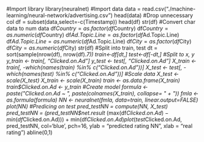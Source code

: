 #Import library
library(neuralnet)
#Import data
data = read.csv("./machine-learning/neural-network/advertising.csv")
head(data)
#Drop unnecessary col
df = subset(data,select=-c(Timestamp))
head(df)
str(df)
#Convert char data to num data
df$Country = as.factor(df$Country)
df$Country = as.numeric(df$Country)
df$Ad.Topic.Line = as.factor(df$Ad.Topic.Line)
df$Ad.Topic.Line = as.numeric(df$Ad.Topic.Line)
df$City = as.factor(df$City)
df$City = as.numeric(df$City)
str(df)
#Split into train, test
dt = sort(sample(nrow(df), nrow(df)*.7))
train<-df[dt,]
test<-df[-dt,]
#Split to x, y
y_train <- train[, "Clicked.on.Ad"]
y_test <- test[, "Clicked.on.Ad"]
X_train <- train[, -which(names(train) %in% c("Clicked.on.Ad"))]
X_test <- test[, -which(names(test) %in% c("Clicked.on.Ad"))]
#Scale data
X_test <- scale(X_test)
X_train <- scale(X_train)
train <- as.data.frame(X_train) 
train$Clicked.on.Ad <- y_train
#Create model
formula <- paste("Clicked.on.Ad ~ ", paste(colnames(X_train), collapse= " + "))
fmla <- as.formula(formula)
NN <- neuralnet(fmla, data=train, linear.output=FALSE)
plot(NN)
#Predicing on test
pred_testNN = compute(NN, X_test)
pred_testNN = (pred_testNN$net.result * (max(df$Clicked.on.Ad) - min(df$Clicked.on.Ad))) + min(df$Clicked.on.Ad)
plot(test$Clicked.on.Ad, pred_testNN, col='blue', pch=16, ylab = "predicted rating NN", xlab = "real rating")
abline(0,1)

